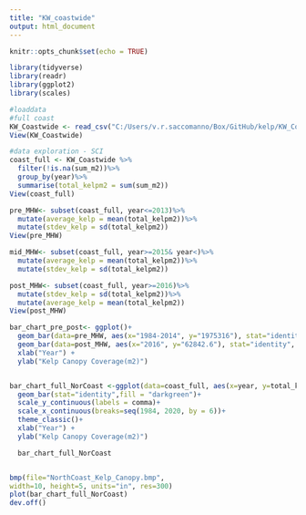 ```yaml
---
title: "KW_coastwide"
output: html_document
---
```


```r
knitr::opts_chunk$set(echo = TRUE)
```

```r
library(tidyverse)
library(readr)
library(ggplot2)
library(scales)
```

```r
#loaddata
#full coast
KW_Coastwide <- read_csv("C:/Users/v.r.saccomanno/Box/GitHub/kelp/KW_Coast_wide.csv")
View(KW_Coastwide)

```


```r
#data exploration - SCI
coast_full <- KW_Coastwide %>%
  filter(!is.na(sum_m2))%>%
  group_by(year)%>%
  summarise(total_kelpm2 = sum(sum_m2))
View(coast_full)

pre_MHW<- subset(coast_full, year<=2013)%>%
  mutate(average_kelp = mean(total_kelpm2))%>%
  mutate(stdev_kelp = sd(total_kelpm2))
View(pre_MHW)

mid_MHW<- subset(coast_full, year>=2015& year<)%>%
  mutate(average_kelp = mean(total_kelpm2))%>%
  mutate(stdev_kelp = sd(total_kelpm2))

post_MHW<- subset(coast_full, year>=2016)%>%
  mutate(stdev_kelp = sd(total_kelpm2))%>%
  mutate(average_kelp = mean(total_kelpm2))
View(post_MHW)

bar_chart_pre_post<- ggplot()+
  geom_bar(data=pre_MHW, aes(x="1984-2014", y="1975316"), stat="identity",fill = "darkgreen")+
  geom_bar(data=post_MHW, aes(x="2016", y="62842.6"), stat="identity", fill = "darkgreen")+
  xlab("Year") + 
  ylab("Kelp Canopy Coverage(m2)")


bar_chart_full_NorCoast <-ggplot(data=coast_full, aes(x=year, y=total_kelpm2)) +
  geom_bar(stat="identity",fill = "darkgreen")+
  scale_y_continuous(labels = comma)+
  scale_x_continuous(breaks=seq(1984, 2020, by = 6))+
  theme_classic()+
  xlab("Year") + 
  ylab("Kelp Canopy Coverage(m2)")

  bar_chart_full_NorCoast


bmp(file="NorthCoast_Kelp_Canopy.bmp",
width=10, height=5, units="in", res=300)
plot(bar_chart_full_NorCoast)
dev.off()

```
